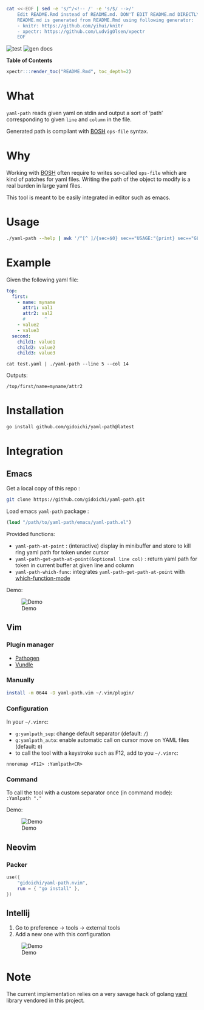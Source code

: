 ```sh
cat <<-EOF | sed -e 's/^/<!-- /' -e 's/$/ -->/'
	Edit README.Rmd instead of README.md. DON'T EDIT README.md DIRECTLY.
	README.md is generated from README.Rmd using following generator:
	- knitr: https://github.com/yihui/knitr
	- xpectr: https://github.com/LudvigOlsen/xpectr
	EOF
```

![test](https://github.com/gidoichi/yaml-path/actions/workflows/test.yml/badge.svg?branch=main)
![gen docs](https://github.com/gidoichi/yaml-path/actions/workflows/gen-docs.yml/badge.svg?branch=main)

**Table of Contents**

```r
xpectr:::render_toc("README.Rmd", toc_depth=2)
```

# What

`yaml-path` reads given yaml on stdin and output a sort of 'path' corresponding
to given `line` and `column` in the file.

Generated path is compilant with [BOSH](https://bosh.io/docs/cli-v2/) `ops-file`
syntax.

# Why

Working with [BOSH](https://bosh.io/docs/cli-v2/) often require to writes
so-called `ops-file` which are kind of patches for yaml files. Writing the path
of the object to modify is a real burden in large yaml files.

This tool is meant to be easily integrated in editor such as emacs.

# Usage

```sh
./yaml-path --help | awk '/^[^ ]/{sec=$0} sec=="USAGE:"{print} sec=="GLOBAL OPTIONS:"{print}' | sed 's/^ *$//'
```

# Example

Given the following yaml file:

```yaml
top:
  first:
    - name: myname
      attr1: val1
      attr2: val2
      #       ^
    - value2
    - value3
  second:
    child1: value1
    child2: value2
    child3: value3
```

`cat test.yaml | ./yaml-path --line 5 --col 14`

Outputs:

```
/top/first/name=myname/attr2
```

# Installation

```bash
go install github.com/gidoichi/yaml-path@latest
```

# Integration

## Emacs

Get a local copy of this repo :

```bash
git clone https://github.com/gidoichi/yaml-path.git
```

Load emacs `yaml-path` package :

```lisp
(load "/path/to/yaml-path/emacs/yaml-path.el")
```

Provided functions:

- `yaml-path-at-point` : (interactive) display in minibuffer and store to kill
  ring yaml path for token under cursor
- `yaml-path-get-path-at-point(&optional line col)` : return yaml path for token
  in current buffer at given line and column
- `yaml-path-which-func`: integrates `yaml-path-get-path-at-point` with
  [which-function-mode](https://www.emacswiki.org/emacs/WhichFuncMode)

Demo:

![Demo](./doc/demo-emacs.gif)

## Vim

### Plugin manager

- [Pathogen](https://github.com/tpope/vim-pathogen)
- [Vundle](https://github.com/VundleVim/Vundle.vim)

### Manually

```bash
install -m 0644 -D yaml-path.vim ~/.vim/plugin/
```

### Configuration

In your `~/.vimrc`:

- `g:yamlpath_sep`: change default separator (default: `/`)
- `g:yamlpath_auto`: enable automatic call on cursor move on YAML files
  (default: `0`)
- to call the tool with a keystroke such as F12, add to you `~/.vimrc`:

```
nnoremap <F12> :Yamlpath<CR>
```
### Command

To call the tool with a custom separator once (in command mode): `:Yamlpath "."`

Demo:

![Demo](./doc/demo-vim.gif)


## Neovim

### Packer

```lua
use({
    "gidoichi/yaml-path.nvim",
    run = { "go install" },
})
```

## Intellij

1. Go to preference -> tools -> external tools
2. Add a new one with this configuration

![Demo](./doc/config-intellij.png)

# Note

The current implementation relies on a very savage hack of golang
[yaml](https://github.com/go-yaml/yaml) library vendored in this project.
